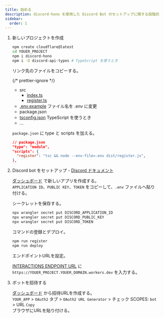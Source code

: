 ```yaml
---
title: 始める
description: discord-hono を使用した Discord Bot のセットアップに関する段階的なガイドです。プロジェクトの作成、環境のセットアップ、コマンドの登録、およびデプロイメントを含みます。
sidebar:
  order: 1
---
```



<Steps>

1. 新しいプロジェクトを作成

   ```sh
   npm create cloudflare@latest
   cd YOUER_PROJECT
   npm i discord-hono
   npm i -D discord-api-types # TypeScript を使うとき
   ```

   リンク先のファイルをコピーする。

   {/* prettier-ignore */}
   <FileTree>
   - src
     - [index.ts](https://github.com/luisfun/discord-hono-example/blob/main/src/index.ts)
     - [register.ts](https://github.com/luisfun/discord-hono-example/blob/main/src/register.ts)
   - [.env.example](https://github.com/luisfun/discord-hono-example/blob/main/.env.example) ファイル名を .env に変更
   - package.json
   - [tsconfig.json](https://github.com/luisfun/discord-hono-example/blob/main/tsconfig.json) TypeScript を使うとき
   - ...
   </FileTree>

   `package.json` に type と scripts を加える。

   ```json
   // package.json
   "type": "module",
   "scripts": {
     "register": "tsc && node --env-file=.env dist/register.js",
   },
   ```

2. Discord bot をセットアップ - [Discord ドキュメント](https://discord.com/developers/docs/tutorials/hosting-on-cloudflare-workers#creating-an-app-on-discord)

   [ダッシュボード](https://discord.com/developers/applications) で新しいアプリを作成する。  
   `APPLICATION ID`、`PUBLIC KEY`、`TOKEN` をコピーして、`.env` ファイルへ貼り付ける。

   シークレットを保存する。

   ```sh
   npx wrangler secret put DISCORD_APPLICATION_ID
   npx wrangler secret put DISCORD_PUBLIC_KEY
   npx wrangler secret put DISCORD_TOKEN
   ```

   コマンドの登録とデプロイ。

   ```sh
   npm run register
   npm run deploy
   ```

   エンドポイントURLを設定。

   [INTERACTIONS ENDPOINT URL](https://discord.com/developers/applications) に `https://YOUER_PROJECT.YOUER_DOMAIN.workers.dev` を入力する。

3. ボットを招待する

   [ダッシュボード](https://discord.com/developers/applications) から招待URLを作成する。  
   `YOUR_APP` > `OAuth2` タブ > `OAuth2 URL Generator` > チェック SCOPES: `bot` > URL `Copy`  
   ブラウザにURLを貼り付ける。

</Steps>
